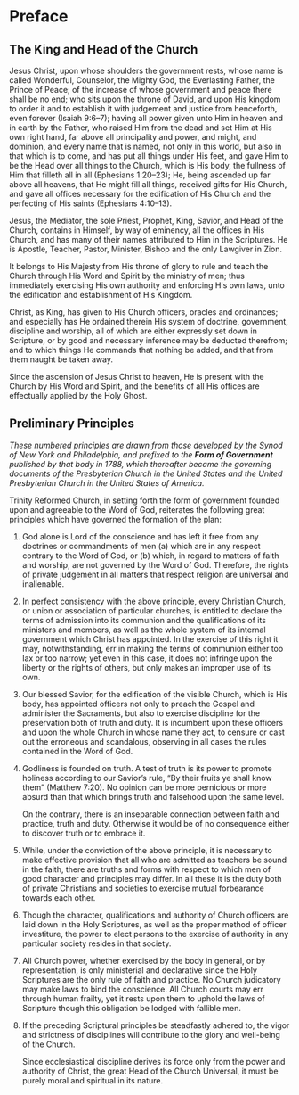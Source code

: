 # Preface

## The King and Head of the Church {-}

Jesus Christ, upon whose shoulders the government rests, whose name is called Wonderful, Counselor, the Mighty God, the Everlasting Father, the Prince of Peace; of the increase of whose government and peace there shall be no end; who sits upon the throne of David, and upon His kingdom to order it and to establish it with judgement and justice from henceforth, even forever (Isaiah 9:6--7); having all power given unto Him in heaven and in earth by the Father, who raised Him from the dead and set Him at His own right hand, far above all principality and power, and might, and dominion, and every name that is named, not only in this world, but also in that which is to come, and has put all things under His feet, and gave Him to be the Head over all things to the Church, which is His body, the fullness of Him that filleth all in all (Ephesians 1:20--23); He, being ascended up far above all heavens, that He might fill all things, received gifts for His Church, and gave all offices necessary for the edification of His Church and the perfecting of His saints (Ephesians 4:10--13).

Jesus, the Mediator, the sole Priest, Prophet, King, Savior, and Head of the Church, contains in Himself, by way of eminency, all the offices in His Church, and has many of their names attributed to Him in the Scriptures. He is Apostle, Teacher, Pastor, Minister, Bishop and the only Lawgiver in Zion.

It belongs to His Majesty from His throne of glory to rule and teach the Church through His Word and Spirit by the ministry of men; thus immediately exercising His own authority and enforcing His own laws, unto the edification and establishment of His Kingdom.

Christ, as King, has given to His Church officers, oracles and ordinances; and especially has He ordained therein His system of doctrine, government, discipline and worship, all of which are either expressly set down in Scripture, or by good and necessary inference may be deducted therefrom; and to which things He commands that nothing be added, and that from them naught be taken away.

Since the ascension of Jesus Christ to heaven, He is present with the Church by His Word and Spirit, and the benefits of all His offices are effectually applied by the Holy Ghost.

## Preliminary Principles {-}

*These numbered principles are drawn from those developed by the Synod of New York and Philadelphia, and prefixed to the **Form of Government** published by that body in 1788, which thereafter became the governing documents of the Presbyterian Church in the United States and the United Presbyterian Church in the United States of America.*

Trinity Reformed Church, in setting forth the form of government founded upon and agreeable to the Word of God, reiterates the following great principles which have governed the formation of the plan:

1. God alone is Lord of the conscience and has left it free from any doctrines or commandments of men (a) which are in any respect contrary to the Word of God, or (b) which, in regard to matters of faith and worship, are not governed by the Word of God. Therefore, the rights of private judgement in all matters that respect religion are universal and inalienable.

2. In perfect consistency with the above principle, every Christian Church, or union or association of particular churches, is entitled to declare the terms of admission into its communion and the qualifications of its ministers and members, as well as the whole system of its internal government which Christ has appointed. In the exercise of this right it may, notwithstanding, err in making the terms of communion either too lax or too narrow; yet even in this case, it does not infringe upon the liberty or the rights of others, but only makes an improper use of its own.

3. Our blessed Savior, for the edification of the visible Church, which is His body, has appointed officers not only to preach the Gospel and administer the Sacraments, but also to exercise discipline for the preservation both of truth and duty. It is incumbent upon these officers and upon the whole Church in whose name they act, to censure or cast out the erroneous and scandalous, observing in all cases the rules contained in the Word of God.

4. Godliness is founded on truth. A test of truth is its power to promote holiness according to our Savior's rule, "By their fruits ye shall know them" (Matthew 7:20). No opinion can be more pernicious or more absurd than that which brings truth and falsehood upon the same level.

    On the contrary, there is an inseparable connection between faith and practice, truth and duty. Otherwise it would be of no consequence either to discover truth or to embrace it.

5. While, under the conviction of the above principle, it is necessary to make effective provision that all who are admitted as teachers be sound in the faith, there are truths and forms with respect to which men of good character and principles may differ. In all these it is the duty both of private Christians and societies to exercise mutual forbearance towards each other.

6. Though the character, qualifications and authority of Church officers are laid down in the Holy Scriptures, as well as the proper method of officer investiture, the power to elect persons to the exercise of authority in any particular society resides in that society.

7. All Church power, whether exercised by the body in general, or by representation, is only ministerial and declarative since the Holy Scriptures are the only rule of faith and practice. No Church judicatory may make laws to bind the conscience. All Church courts may err through human frailty, yet it rests upon them to uphold the laws of Scripture though this obligation be lodged with fallible men.

8. If the preceding Scriptural principles be steadfastly adhered to, the vigor and strictness of disciplines will contribute to the glory and well-being of the Church.

    Since ecclesiastical discipline derives its force only from the power and authority of Christ, the great Head of the Church Universal, it must be purely moral and spiritual in its nature.